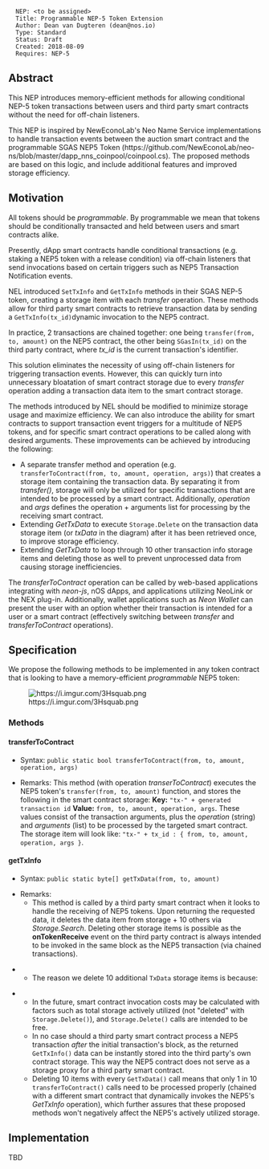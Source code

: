 <pre>
  NEP: <to be assigned>
  Title: Programmable NEP-5 Token Extension
  Author: Dean van Dugteren (dean@nos.io)
  Type: Standard
  Status: Draft
  Created: 2018-08-09
  Requires: NEP-5
</pre>

==Abstract==

This NEP introduces memory-efficient methods for allowing conditional NEP-5 token transactions between users and third party smart contracts without the need for off-chain listeners.

This NEP is inspired by NewEconoLab's Neo Name Service implementations to handle transaction events between the auction smart contract and the programmable SGAS NEP5 Token (https://github.com/NewEconoLab/neo-ns/blob/master/dapp_nns_coinpool/coinpool.cs). The proposed methods are based on this logic, and include additional features and improved storage efficiency.

==Motivation==
All tokens should be ''programmable''. By programmable we mean that tokens should be conditionally transacted and held between users and smart contracts alike.

Presently, dApp smart contracts handle conditional transactions (e.g. staking a NEP5 token with a release condition) via off-chain listeners that send invocations based on certain triggers such as NEP5 Transaction Notification events.

NEL introduced <code>SetTxInfo</code> and <code>GetTxInfo</code> methods in their SGAS NEP-5 token, creating a storage item with each ''transfer'' operation. These methods allow for third party smart contracts to retrieve transaction data by sending a <code>GetTxInfo(tx_id)</code>dynamic invocation to the NEP5 contract.

In practice, 2 transactions are chained together: one being <code>transfer(from, to, amount)</code> on the NEP5 contract, the other being <code>SGasIn(tx_id)</code> on the third party contract, where ''tx_id'' is the current transaction's identifier.

This solution eliminates the necessity of using off-chain listeners for triggering transaction events. However, this can quickly turn into unnecessary bloatation of smart contract storage due to every ''transfer'' operation adding a transaction data item to the smart contract storage.

The methods introduced by NEL should be modified to minimize storage usage and maximize efficiency. We can also introduce the ability for smart contracts to support transaction event triggers for a multitude of NEP5 tokens, and for specific smart contract operations to be called along with desired arguments. These improvements can be achieved by introducing the following:

* A separate transfer method and operation (e.g. <code>transferToContract(from, to, amount, operation, args)</code>) that creates a storage item containing the transaction data. By separating it from ''transfer()'', storage will only be utilized for specific transactions that are intended to be processed by a smart contract. Additionally, ''operation'' and ''args'' defines the operation + arguments list for processing by the receiving smart contract.
* Extending ''GetTxData'' to execute <code>Storage.Delete</code> on the transaction data storage item (or ''txData'' in the diagram) after it has been retrieved once, to improve storage efficiency.
* Extending ''GetTxData'' to loop through 10 other transaction info storage items and deleting those as well to prevent unprocessed data from causing storage inefficiencies. 

The ''transferToContract'' operation can be called by web-based applications integrating with ''neon-js'', nOS dApps, and applications utilizing NeoLink or the NEX plug-in. Additionally, wallet applications such as ''Neon Wallet'' can present the user with an option whether their transaction is intended for a user or a smart contract (effectively switching between ''transfer'' and ''transferToContract'' operations).

==Specification==

We propose the following methods to be implemented in any token contract that is looking to have a memory-efficient ''programmable'' NEP5 token:

[[File:https://i.imgur.com/3Hsquab.png]]

===Methods===

====transferToContract====

* Syntax: <code>public static bool transferToContract(from, to, amount, operation, args)</code>

* Remarks: This method (with operation ''transerToContract'') executes the NEP5 token's <code>transfer(from, to, amount)</code> function, and stores the following in the smart contract storage: '''Key:''' <code>"tx-" + generated transaction id</code> '''Value:''' <code>from, to, amount, operation, args</code>. These values consist of the transaction arguments, plus the ''operation'' (string) and ''arguments'' (list) to be processed by the targeted smart contract. The storage item will look like: <code>"tx-" + tx_id : { from, to, amount, operation, args }</code>.

====getTxInfo====
* Syntax: <code>public static byte[] getTxData(from, to, amount)</code>

*Remarks:
**This method is called by a third party smart contract when it looks to handle the receiving of NEP5 tokens. Upon returning the requested data, it deletes the data item from storage + 10 others via ''Storage.Search''. Deleting other storage items is possible as the '''onTokenReceive''' event on the third party contract is always intended to be invoked in the same block as the NEP5 transaction (via chained transactions).

**The reason we delete 10 additional <code>TxData</code> storage items is because:

*** In the future, smart contract invocation costs may be calculated with factors such as total storage actively utilized (not "deleted" with <code>Storage.Delete()</code>), and <code>Storage.Delete()</code> calls are intended to be free.
*** In no case should a third party smart contract process a NEP5 transaction ''after'' the initial transaction's block, as the returned <code>GetTxInfo()</code> data can be instantly stored into the third party's own contract storage. This way the NEP5 contract does not serve as a storage proxy for a third party smart contract.
*** Deleting 10 items with every <code>GetTxData()</code> call means that only 1 in 10 <code>transferToContract()</code> calls need to be processed properly (chained with a different smart contract that dynamically invokes the NEP5's ''GetTxInfo'' operation), which further assures that these proposed methods won't negatively affect the NEP5's actively utilized storage.

==Implementation==
TBD
